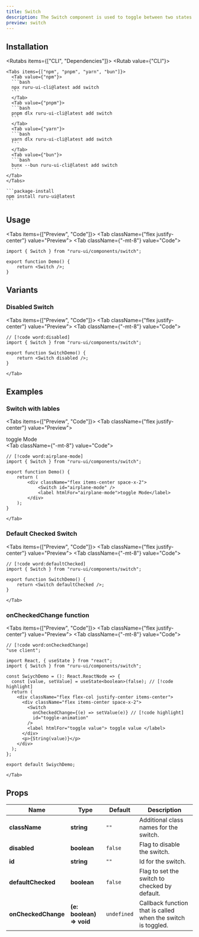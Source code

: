 ```yaml
---
title: Switch
description: The Switch component is used to toggle between two states.
preview: switch
---
```



## Installation

<Rutabs items={["CLI", "Dependencies"]}>
  <Rutab value={"CLI"}>
  
    <Tabs items={["npm", "pnpm", "yarn", "bun"]}>
      <Tab value={"npm"}>
      ```bash
      npx ruru-ui-cli@latest add switch
      ```
      </Tab>
      <Tab value={"pnpm"}>
      ```bash
      pnpm dlx ruru-ui-cli@latest add switch
      ```
      </Tab>
      <Tab value={"yarn"}>
      ```bash
      yarn dlx ruru-ui-cli@latest add switch
      ```
      </Tab>
      <Tab value={"bun"}>
      ```bash
      bunx --bun ruru-ui-cli@latest add switch
      ```
    </Tab>
    </Tabs>

  </Rutab>
  <Rutab value={"Dependencies"}>

    ```package-install
    npm install ruru-ui@latest
    ```

  </Rutab>
</Rutabs>

## Usage

<Tabs items={["Preview", "Code"]}>
    <Tab className={"flex justify-center"} value="Preview">
        <Switch />
    </Tab>
    <Tab className={"-mt-8"} value="Code">
```tsx
import { Switch } from "ruru-ui/components/switch";

export function Demo() {
    return <Switch />;
}
```
  </Tab>
</Tabs>

## Variants

### Disabled Switch

<Tabs items={["Preview", "Code"]}>
    <Tab className={"flex justify-center"} value="Preview">
        <Switch disabled />
    </Tab>
    <Tab className={"-mt-8"} value="Code">
```tsx
// [!code word:disabled]
import { Switch } from "ruru-ui/components/switch";

export function SwitchDemo() {
    return <Switch disabled />;
}
```
    </Tab>

</Tabs>

## Examples

### Switch with lables

<Tabs items={["Preview", "Code"]}>
    <Tab className={"flex justify-center"} value="Preview">
        <div className="flex items-center space-x-2">
          <Switch id="airplane-mode" />
          <label htmlFor="airplane-mode">toggle Mode</label>
        </div>
    </Tab>
    <Tab className={"-mt-8"} value="Code">
```tsx
// [!code word:airplane-mode]
import { Switch } from "ruru-ui/components/switch";

export function Demo() {
    return (
        <div className="flex items-center space-x-2">
            <Switch id="airplane-mode" />
            <label htmlFor="airplane-mode">toggle Mode</label>
        </div>
    );
}

```
    </Tab>

</Tabs>

### Default Checked Switch

<Tabs items={["Preview", "Code"]}>
    <Tab className={"flex justify-center"} value="Preview">
        <Switch defaultChecked />
    </Tab>
    <Tab className={"-mt-8"} value="Code">
```tsx
// [!code word:defaultChecked]
import { Switch } from "ruru-ui/components/switch";

export function SwitchDemo() {
    return <Switch defaultChecked />;
}
```
    </Tab>

</Tabs>

### onCheckedChange function

<Tabs items={["Preview", "Code"]}>
    <Tab className={"flex justify-center"} value="Preview">
        <SwiychEvent />
    </Tab>
    <Tab className={"-mt-8"} value="Code">
```tsx
// [!code word:onCheckedChange]
"use client";

import React, { useState } from "react";
import { Switch } from "ruru-ui/components/switch";

const SwiychDemo = (): React.ReactNode => {
  const [value, setValue] = useState<boolean>(false); // [!code highlight]
  return (
    <div className="flex flex-col justify-center items-center">
      <div className="flex items-center space-x-2">
        <Switch
          onCheckedChange={(e) => setValue(e)} // [!code highlight]
          id="toggle-animation"
        />
        <label htmlFor="toggle value"> toggle value </label>
      </div>
      <p>{String(value)}</p>
    </div>
  );
};

export default SwiychDemo;
```
    </Tab>
</Tabs>

## Props

| Name                | Type                     | Default     | Description                                                  |
| ------------------- | ------------------------ | ----------- | ------------------------------------------------------------ |
| **className**       | **string**               | `"" `       | Additional class names for the switch.                       |
| **disabled**        | **boolean**              | `false`     | Flag to disable the switch.                                  |
| **id**              | **string**               | `""`        | Id for the switch.                                           |
| **defaultChecked**  | **boolean**              | `false`     | Flag to set the switch to checked by default.                |
| **onCheckedChange** | **(e: boolean) => void** | `undefined` | Callback function that is called when the switch is toggled. |
